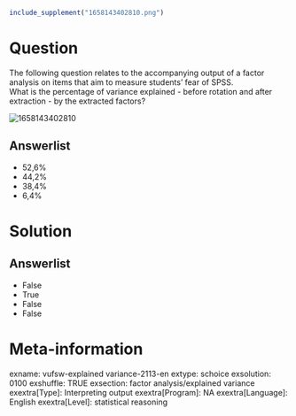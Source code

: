 ```r
include_supplement("1658143402810.png")
```

Question
========
The following question relates to the accompanying output of a factor
analysis on items that aim to measure students' fear of SPSS.  
What is the percentage of variance explained - before rotation and after
extraction - by the extracted factors?  
  
<img src="1658143402810.png" class="fr-fic fr-dii enlargeimage tvcss_2"
alt="1658143402810" />

Answerlist
----------
* 52,6%
* 44,2%
* 38,4%
* 6,4%

Solution
========










Answerlist
----------
* False
* True
* False
* False

Meta-information
================
exname: vufsw-explained variance-2113-en
extype: schoice
exsolution: 0100
exshuffle: TRUE
exsection: factor analysis/explained variance
exextra[Type]:  Interpreting output
exextra[Program]: NA
exextra[Language]: English
exextra[Level]: statistical reasoning

